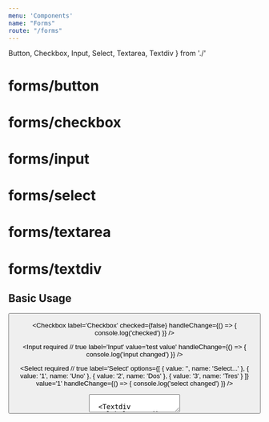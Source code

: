 ```yaml
---
menu: 'Components'
name: "Forms"
route: "/forms"
---
```


  Button,
  Checkbox,
  Input,
  Select,
  Textarea,
  Textdiv
} from './'

# forms/button

<PropsTable of={Button} />

# forms/checkbox

<PropsTable of={Checkbox} />

# forms/input

<PropsTable of={Input} />

# forms/select

<PropsTable of={Select} />

# forms/textarea

<PropsTable of={Textarea} />

# forms/textdiv

<PropsTable of={Textdiv} />

## Basic Usage

<Playground>
  <Button
    mode='primary'
    size='small'
    children='Button'
  />

  <Checkbox
    label='Checkbox'
    checked={false}
    handleChange={() => {
      console.log('checked')
    }}
  />

  <Input
    required // true
    label='Input'
    value='test value'
    handleChange={() => {
      console.log('input changed')
    }}
  />

  <Select
    required // true
    label='Select'
    options={[
      {
        value: '',
        name: 'Select...'
      },
      {
        value: '1',
        name: 'Uno'
      },
      {
        value: '2',
        name: 'Dos'
      },
      {
        value: '3',
        name: 'Tres'
      }
    ]}
    value='1'
    handleChange={() => {
      console.log('select changed')
    }}
  />

  <Textarea
    label='Textarea'
    value='test value'
  />

  <Textdiv
    label='Textdiv'
    value='test value'
  />
</Playground>
